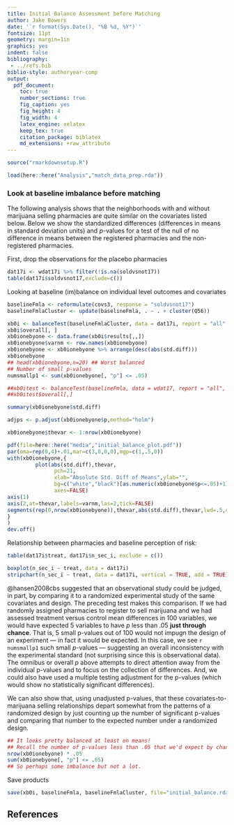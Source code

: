 ```yaml
---
title: Initial Balance Assessment before Matching
author: Jake Bowers
date: '`r format(Sys.Date(), "%B %d, %Y")`'
fontsize: 11pt
geometry: margin=1in
graphics: yes
indent: false
bibliography:
 - ../refs.bib
biblio-style: authoryear-comp
output:
  pdf_document:
    toc: true
    number_sections: true
    fig_caption: yes
    fig_height: 4
    fig_width: 4
    latex_engine: xelatex
    keep_tex: true
    citation_package: biblatex
    md_extensions: +raw_attribute
---
```


```r
source("rmarkdownsetup.R")
```

```r
load(here::here("Analysis","match_data_prep.rda"))
```

### Look at baseline imbalance before matching

The following analysis shows that the neighborhoods with and without marijuana
selling pharmacies are quite similar on the covariates listed below. Below we
show the standardized differences (differences in means in standard deviation
units) and $p$-values for a test of the null of no difference in means between
the registered pharmacies and the non-registered pharmacies.


First, drop the observations for the placebo pharmacies
```r
dat17i <- wdat17i %>% filter(!is.na(soldvsnot17))
table(dat17i$soldvsnot17,exclude=c())

```
Looking at baseline (im)balance on individual level outcomes and covariates

```r
baselineFmla <- reformulate(covs3, response = "soldvsnot17")
baselineFmlaCluster <- update(baselineFmla, . ~ . + cluster(Q56))

xb0i <- balanceTest(baselineFmlaCluster, data = dat17i, report = "all", p.adjust.method = "none")
xb0i$overall[, ]
xb0ionebyone <- data.frame(xb0i$results[,,])
xb0ionebyone$varnm <- row.names(xb0ionebyone)
xb0ionebyone <- xb0ionebyone %>% arrange(desc(abs(std.diff)))
xb0ionebyone
## head(xb0ionebyone,n=20) ## Worst balanced
## Number of small p-values
numsmallp1 <- sum(xb0ionebyone[, "p"] <= .05)

##xb0itest <- balanceTest(baselineFmla, data = wdat17, report = "all", p.adjust.method = "none")
##xb0itest$overall[,]
```

```r
summary(xb0ionebyone$std.diff)

adjps <- p.adjust(xb0ionebyone$p,method="holm")
```

```r
xb0ionebyone$thevar <- 1:nrow(xb0ionebyone)

pdf(file=here::here("media","initial_balance_plot.pdf"))
par(oma=rep(0,4)+.01,mar=c(3,8,0,0),mgp=c(1,.5,0))
with(xb0ionebyone,{
	     plot(abs(std.diff),thevar,
		       pch=21,
		       xlab="Absolute Std. Diff of Means",ylab="",
		       bg=c("white","black")[as.numeric(xb0ionebyone$p<=.05)+1],
		       axes=FALSE)
axis(1)
axis(2,at=thevar,labels=varnm,las=2,tick=FALSE)
segments(rep(0,nrow(xb0ionebyone)),thevar,abs(std.diff),thevar,lwd=.5,col="gray")
}
)
dev.off()


```


Relationship between pharmacies and baseline perception of risk:

```r
table(dat17i$treat, dat17i$n_sec_i, exclude = c())
```

```r
boxplot(n_sec_i ~ treat, data = dat17i)
stripchart(n_sec_i ~ treat, data = dat17i, vertical = TRUE, add = TRUE)
```


@hansen2008cbs suggested that an observational study could be judged, in part,
by comparing it to a randomized experimental study of the same covariates and
design. The preceding test makes this comparison. If we had randomly assigned
pharmacies to register to sell marijuana and we had assessed treatment versus
control mean differences in 100 variables, we would have expected 5 variables
to have $p$ less than .05 **just through chance**.  That is, 5 small p-values
out of 100 would not impugn the design of an experiment --- in fact it would be
expected. In this case, we see `r numsmallp1` such small $p$-values ---
suggesting an overall inconsistency with the experimental standard (not
surprising since this is observational data). The omnibus or overall $p$ above
attempts to direct attention away from the individual p-values and to focus on
the collection of differences. And, we could also have used a multiple testing
adjustment for the p-values (which would show no statistically significant
differences).

We can also show that, using unadjusted p-values, that these
covariates-to-marijuana selling relationships depart somewhat from the patterns
of a randomized design by just counting up the number of significant p-values
and comparing that number to the expected number under a randomized design.


```r
## It looks pretty balanced at least on means!
## Recall the number of p-values less than .05 that we'd expect by chance:
nrow(xb0ionebyone) * .05
sum(xb0ionebyone[, "p"] <= .05)
## So perhaps some imbalance but not a lot.
```

Save products

```r

save(xb0i, baselineFmla, baselineFmlaCluster, file="initial_balance.rda")

```


## References
